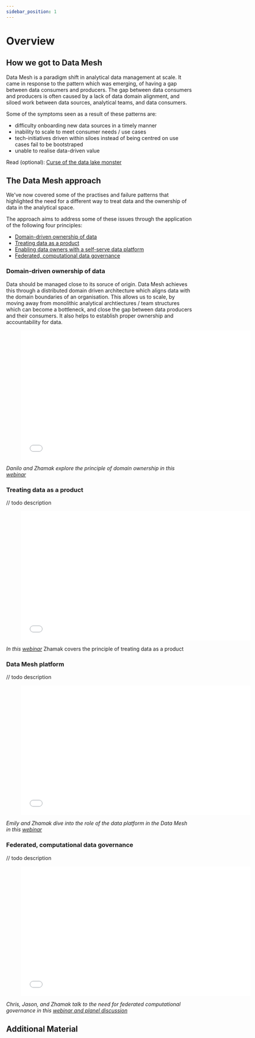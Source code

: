 ```yaml
---
sidebar_position: 1
---
```

# Overview

## How we got to Data Mesh
Data Mesh is a paradigm shift in analytical data management at scale. It came in response to the pattern which was emerging,
of having a gap between data consumers and producers. The gap between data consumers and producers is often caused by 
a lack of data domain alignment, and siloed work between data sources, analytical teams, and data consumers. 

Some of the symptoms seen as a result of these patterns are:
- difficulty onboarding new data sources in a timely manner
- inability to scale to meet consumer needs / use cases
- tech-initiatives driven within siloes instead of being centred on use cases fail to be bootstraped
- unable to realise data-driven value

Read (optional): [Curse of the data lake monster](https://www.thoughtworks.com/insights/blog/curse-data-lake-monster)

## The Data Mesh approach
We've now covered some of the practises and failure patterns that highlighted the need for a different way to treat data 
and the ownership of data in the analytical space. 

The approach aims to address some of these issues through the application of the following four principles:
- [Domain-driven ownership of data](#principle-1)
- [Treating data as a product](#principle-2)
- [Enabling data owners with a self-serve data platform](#principle-3)
- [Federated, computational data governance](#principle-4)

<a name="principle-1"></a>

### Domain-driven ownership of data

Data should be managed close to its soruce of origin. Data Mesh achieves this through a distributed domain driven
architecture which aligns data with the domain boundaries of an organisation.  This allows us to scale, by moving 
away from monolithic analytical archtiectures / team structures which can become a bottleneck, and close the gap
between data producers and their consumers. It also helps to establish proper ownership and accountability for data.

<div style={{textAlign: 'center'}} > 
<figure class="video-container">
    <iframe src="//fast.wistia.net/embed/iframe/rqa9599gof" allowtransparency="true" frameborder="0" scrolling="no" class="wistia_embed" name="wistia_embed" allowfullscreen mozallowfullscreen webkitallowfullscreen oallowfullscreen msallowfullscreen width="620" height="349"></iframe>
</figure>

*Danilo and Zhamak explore the principle of domain ownership in this [webinar](https://www.thoughtworks.com/about-us/events/webinars/core-principles-of-data-mesh/data-mesh-and-domain-ownership)*
</div>





<a name="principle-2"></a>

### Treating data as a product

// todo description

<div style={{textAlign: 'center'}} > 
<figure class="video-container">
    <iframe src="//fast.wistia.net/embed/iframe/zed92ui3r7" allowtransparency="true" frameborder="0" scrolling="no" class="wistia_embed" name="wistia_embed" allowfullscreen mozallowfullscreen webkitallowfullscreen oallowfullscreen msallowfullscreen width="620" height="349"></iframe>
</figure>

*In this [webinar](https://www.thoughtworks.com/about-us/events/webinars/core-principles-of-data-mesh/data-as-a-product)*
Zhamak covers the principle of treating data as a product
</div>





<a name="principle-3"></a>

### Data Mesh platform

// todo description

<div style={{textAlign: 'center'}} > 
<figure class="video-container">
    <iframe src="//fast.wistia.net/embed/iframe/403h0uo0lt" allowtransparency="true" frameborder="0" scrolling="no" class="wistia_embed" name="wistia_embed" allowfullscreen mozallowfullscreen webkitallowfullscreen oallowfullscreen msallowfullscreen width="620" height="349"></iframe>
</figure>

*Emily and Zhamak dive into the role of the data platform in the Data Mesh in this [webinar](https://www.thoughtworks.com/about-us/events/webinars/core-principles-of-data-mesh/data-platform-in-a-mesh-architecture)*
</div>





<a name="principle-4"></a>

### Federated, computational data governance

// todo description

<div style={{textAlign: 'center'}} > 
<figure class="video-container">
    <iframe src="//fast.wistia.net/embed/iframe/l28tj8notl" allowtransparency="true" frameborder="0" scrolling="no" class="wistia_embed" name="wistia_embed" allowfullscreen mozallowfullscreen webkitallowfullscreen oallowfullscreen msallowfullscreen width="620" height="349"></iframe>
</figure>

*Chris, Jason, and Zhamak talk to the need for federated computational governance in this [webinar and planel discussion](https://www.thoughtworks.com/about-us/events/webinars/core-principles-of-data-mesh/data-platform-in-a-mesh-architecture)*
</div>

## Additional Material
